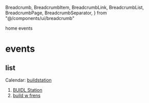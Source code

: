   Breadcrumb,
  BreadcrumbItem,
  BreadcrumbLink,
  BreadcrumbList,
  BreadcrumbPage,
  BreadcrumbSeparator,
} from "@/components/ui/breadcrumb"

<Breadcrumb>
  <BreadcrumbList>
    <BreadcrumbItem>
      <BreadcrumbLink href="/">home</BreadcrumbLink>
    </BreadcrumbItem>
    <BreadcrumbSeparator />
    <BreadcrumbItem>
      <BreadcrumbPage>events</BreadcrumbPage>
    </BreadcrumbItem>
  </BreadcrumbList>
</Breadcrumb>

# events

## list
Calendar: [buildstation](https://lu.ma/buildstationorg)

1. [BUIDL Station](https://lu.ma/BUIDL-station-2024?tk=eXJf8q)
2. [build w frens](https://lu.ma/tact0w5t)